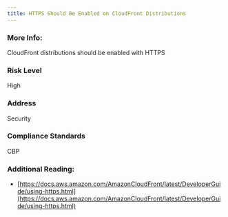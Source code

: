 ```yaml
---
title: HTTPS Should Be Enabled on CloudFront Distributions
---
```


### More Info:

CloudFront distributions should be enabled with HTTPS

### Risk Level

High

### Address

Security

### Compliance Standards

CBP

### Additional Reading:

- [https://docs.aws.amazon.com/AmazonCloudFront/latest/DeveloperGuide/using-https.html](https://docs.aws.amazon.com/AmazonCloudFront/latest/DeveloperGuide/using-https.html)
